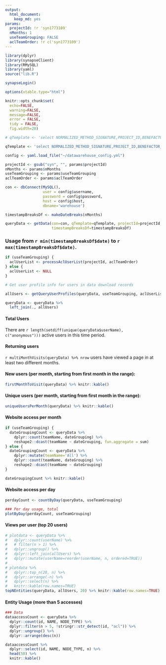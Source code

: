```yaml
---
output: 
  html_document: 
    keep_md: yes
params:
  projectId: !r 'syn1773109'
  nMonths: 1
  useTeamGrouping: FALSE
  aclTeamOrder: !r c('syn1773109')
---
```


```r
library(dplyr)
library(synapseClient)
library(RMySQL)
library(yaml)
source("lib.R")

synapseLogin()

options(xtable.type="html")

knitr::opts_chunk$set(
  echo=FALSE,
  warning=FALSE,
  message=FALSE,
  error = FALSE,
  tidy = FALSE,
  fig.width=20)

# qTemplate <- 'select NORMALIZED_METHOD_SIGNATURE,PROJECT_ID,BENEFACTOR_ID,PARENT_ID,ENTITY_ID,CONVERT(AR.TIMESTAMP, CHAR) AS TIMESTAMP,RESPONSE_STATUS,DATE,USER_ID,NODE_TYPE,N.NAME from ACCESS_RECORD AR, PROCESSED_ACCESS_RECORD PAR, NODE_SNAPSHOT N, (select distinct ID from NODE_SNAPSHOT where PROJECT_ID = "%s") NODE where AR.TIMESTAMP Between %s AND %s and AR.SESSION_ID = PAR.SESSION_ID and AR.TIMESTAMP = PAR.TIMESTAMP and PAR.ENTITY_ID = NODE.ID and N.ID = NODE.ID and CLIENT = "WEB" AND (PAR.NORMALIZED_METHOD_SIGNATURE = "GET /entity/#/bundle" OR PAR.NORMALIZED_METHOD_SIGNATURE = "GET /entity/#/version/#/bundle" OR PAR.NORMALIZED_METHOD_SIGNATURE = "GET /entity/#/wiki2" OR PAR.NORMALIZED_METHOD_SIGNATURE = "GET /entity/#/wiki2/#");'

qTemplate <- 'select NORMALIZED_METHOD_SIGNATURE,PROJECT_ID,BENEFACTOR_ID,PARENT_ID,ENTITY_ID,CONVERT(AR.TIMESTAMP, CHAR) AS TIMESTAMP,RESPONSE_STATUS,DATE,USER_ID,NODE_TYPE,N.NAME from ACCESS_RECORD AR, PROCESSED_ACCESS_RECORD PAR, NODE_SNAPSHOT N, (select distinct ID from NODE_SNAPSHOT where PROJECT_ID = %s) NODE where MONTH(FROM_UNIXTIME(AR.TIMESTAMP/1000))=%s AND YEAR(FROM_UNIXTIME(AR.TIMESTAMP/1000))=%s and AR.SESSION_ID = PAR.SESSION_ID and AR.TIMESTAMP = PAR.TIMESTAMP and PAR.ENTITY_ID = NODE.ID and N.ID = NODE.ID and CLIENT = "WEB" AND (PAR.NORMALIZED_METHOD_SIGNATURE = "GET /entity/#/bundle" OR PAR.NORMALIZED_METHOD_SIGNATURE = "GET /entity/#/version/#/bundle" OR PAR.NORMALIZED_METHOD_SIGNATURE = "GET /entity/#/wiki2" OR PAR.NORMALIZED_METHOD_SIGNATURE = "GET /entity/#/wiki2/#");'

```

```r
config <- yaml.load_file("~/datawarehouse_config.yml")

projectId <- gsub("syn", "", params$projectId)
nMonths <- params$nMonths
useTeamGrouping <- params$useTeamGrouping
aclTeamOrder <- params$aclTeamOrder

con <- dbConnect(MySQL(),
                 user = config$username,
                 password = config$password,
                 host = config$host,
                 dbname='warehouse')

timestampBreaksDf <- makeDateBreaks(nMonths)

```

```r
queryData <- getData(con=con, qTemplate=qTemplate, projectId=projectId,
                     timestampBreaksDf=timestampBreaksDf)

```
### Usage from `r min(timestampBreaksDf$date)` to `r max(timestampBreaksDf$date)`.

```r
if (useTeamGrouping) {
  aclUserList <- processAclUserList(projectId, aclTeamOrder)
} else {
  aclUserList <- NULL
}
```

```r
# Get user profile info for users in data download records

allUsers <- getQueryUserProfiles(queryData, useTeamGrouping, aclUserList)

```

```r
queryData <- queryData %>%
  left_join(., allUsers)
```

#### Total Users
There are `r length(setdiff(unique(queryData$userName), c("anonymous")))` active users in this time period. 

#### Returning users
`r multiMonthVisits(queryData) %>% nrow` users have viewed a page in at least two different months.

#### New users (per month, starting from first month in the range):
```r
firstMonthToVisit(queryData) %>% knitr::kable()
```

#### Unique users (per month, starting from first month in the range):
```r
uniqueUsersPerMonth(queryData) %>% knitr::kable()
```

#### Website access per month
```r
if (useTeamGrouping) {
  dateGroupingCount <- queryData %>%
    dplyr::count(teamName, dateGrouping) %>% 
    reshape2::dcast(teamName ~ dateGrouping, fun.aggregate = sum)
} else {
  dateGroupingCount <- queryData %>%
    dplyr::mutate(teamName='All') %>% 
    dplyr::count(teamName, dateGrouping) %>% 
    reshape2::dcast(teamName ~ dateGrouping)
}

dateGroupingCount %>% knitr::kable()
```

#### Website access per day
```r
perdayCount <- countByDay(queryData, useTeamGrouping)
```

```r
### Per day usage, total
plotByDay(perdayCount, useTeamGrouping)
```

#### Views per user (top 20 users)
```r
# plotdata <- queryData %>%
#   dplyr::count(userName) %>%
#   # filter(n > 1) %>% 
#   dplyr::ungroup() %>% 
#   dplyr::left_join(allUsers) %>% 
#   dplyr::mutate(userName=reorder(userName, n, ordered=TRUE))
# 
# plotdata %>% 
#   dplyr::top_n(20, n) %>% 
#   dplyr::arrange(-n) %>% 
#   dplyr::select(n) %>% 
#   knitr::kable(row.names=TRUE)
topNEntities(queryData, allUsers, 20) %>% knitr::kable(row.names=TRUE)
```

#### Entity Usage (more than 5 accesses)
```r
### Data
dataaccessCount <- queryData %>%
  dplyr::count(id, NAME, NODE_TYPE) %>% 
  dplyr::filter(n > 5, !stringr::str_detect(id, "acl")) %>%
  dplyr::ungroup() %>% 
  dplyr::arrange(desc(n))

dataaccessCount %>% 
  dplyr::select(id, NAME, NODE_TYPE, n) %>% 
  head(50) %>% 
  knitr::kable()
```